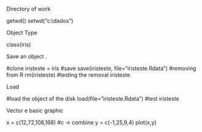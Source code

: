 Directory of work

getwd()
setwd("c:\\dados")

Object Type

class(iris)

Save an object .

#clone
iristeste = iris
#save
save(iristeste, file="iristeste.Rdata")
#removing from R
rm(iristeste)
#testing the removal
iristeste

Load 

#load the object of the disk
load(file="iristeste.Rdata")
#test
iristeste

Vector e basic graphic

x = c(12,72,108,168) #c -> combine
y = c(-1,25,9,4)
plot(x,y)


